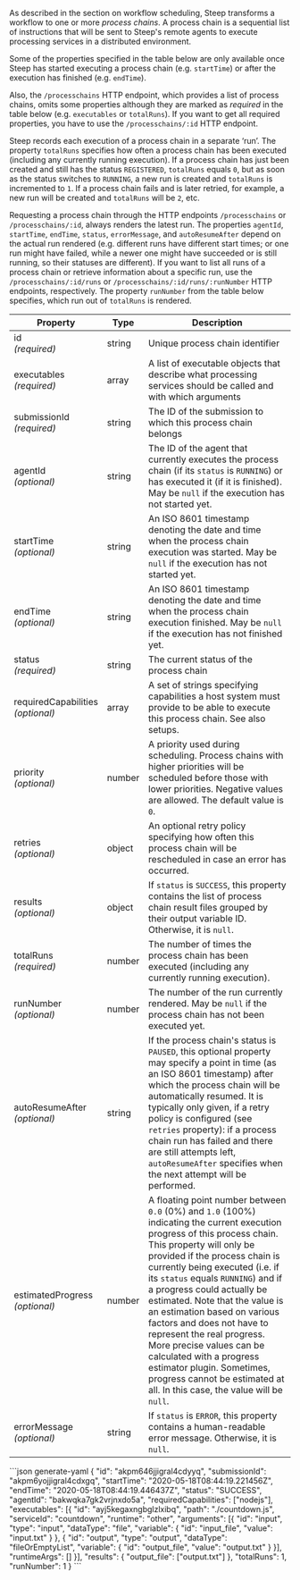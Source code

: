 As described in the section on <DocsLink href="#workflow-scheduling">workflow scheduling</DocsLink>, Steep
transforms a workflow to one or more *process chains*. A process chain is a
sequential list of instructions that will be sent to Steep's remote agents to
execute processing services in a distributed environment.

Some of the properties specified in the table below are only available once Steep has
started executing a process chain (e.g. `startTime`) or after the execution has
finished (e.g. `endTime`).

Also, the <DocsLink href="#get-process-chains">`/processchains` HTTP endpoint</DocsLink>, which provides a list of process chains, omits some properties although they
are marked as *required* in the table below (e.g. `executables` or `totalRuns`).
If you want to get all required properties, you have to use the <DocsLink href="#get-process-chain-by-id">`/processchains/:id` HTTP endpoint</DocsLink>.

Steep records each execution of a process chain in a separate &lsquo;run&rsquo;.
The property `totalRuns` specifies how often a process chain has been executed
(including any currently running execution). If a process chain has just been
created and still has the status `REGISTERED`, `totalRuns` equals `0`, but as
soon as the status switches to `RUNNING`, a new run is created and `totalRuns`
is incremented to `1`. If a process chain fails and is later retried, for
example, a new run will be created and `totalRuns` will be `2`, etc.

Requesting a process chain through the HTTP endpoints <DocsLink href="#get-process-chains">`/processchains`</DocsLink> or
<DocsLink href="#get-process-chain-by-id">`/processchains/:id`</DocsLink>,
always renders the latest run. The properties `agentId`, `startTime`, `endTime`, `status`,
`errorMessage`, and `autoResumeAfter` depend on the actual run rendered (e.g.
different runs have different start times; or one run might have failed, while a
newer one might have succeeded or is still running, so their statuses are
different). If you want to list all runs of a process chain or retrieve
information about a specific run, use the <DocsLink href="#get-process-chain-runs">`/processchains/:id/runs`</DocsLink> or <DocsLink href="#get-process-chain-run-by-run-number">`/processchains/:id/runs/:runNumber`</DocsLink>
HTTP endpoints, respectively. The property `runNumber` from the table below
specifies, which run out of `totalRuns` is rendered.

| Property                              | Type   | Description
| ------------------------------------- | ------ | -----------
| id<br/>*(required)*                   | string | Unique process chain identifier
| executables<br/>*(required)*          | array  | A list of <DocsLink href="#executables">executable objects</DocsLink> that describe what processing services should be called and with which arguments
| submissionId<br/>*(required)*         | string | The ID of the <DocsLink href="#submissions">submission</DocsLink> to which this process chain belongs
| agentId<br/>*(optional)*              | string | The ID of the <DocsLink href="#agents">agent</DocsLink> that currently executes the process chain (if its `status` is `RUNNING`) or has executed it (if it is finished). May be `null` if the execution has not started yet.
| startTime<br/>*(optional)*            | string | An ISO 8601 timestamp denoting the date and time when the process chain execution was started. May be `null` if the execution has not started yet.
| endTime<br/>*(optional)*              | string | An ISO 8601 timestamp denoting the date and time when the process chain execution finished. May be `null` if the execution has not finished yet.
| status<br/>*(required)*               | string | The current <DocsLink href="#process-chain-status">status</DocsLink> of the process chain
| requiredCapabilities<br/>*(optional)* | array  | A set of strings specifying capabilities a host system must provide to be able to execute this process chain. See also <DocsLink href="#setups">setups</DocsLink>.
| priority<br />*(optional)*            | number | A priority used during scheduling. Process chains with higher priorities will be scheduled before those with lower priorities. Negative values are allowed. The default value is `0`.
| retries<br />*(optional)*             | object | An optional <DocsLink href="#retry-policies">retry policy</DocsLink> specifying how often this process chain will be rescheduled in case an error has occurred.
| results<br/>*(optional)*              | object | If `status` is `SUCCESS`, this property contains the list of process chain result files grouped by their output variable ID. Otherwise, it is `null`.
| totalRuns<br/>*(required)*            | number | The number of times the process chain has been executed (including any currently running execution).
| runNumber<br/>*(optional)*            | number | The number of the run currently rendered. May be `null` if the process chain has not been executed yet.
| autoResumeAfter<br/>*(optional)*      | string | If the process chain's status is `PAUSED`, this optional property may specify a point in time (as an ISO 8601 timestamp) after which the process chain will be automatically resumed. It is typically only given, if a <DocsLink href="#retry-policies">retry policy</DocsLink> is configured (see `retries` property): if a process chain run has failed and there are still attempts left, `autoResumeAfter` specifies when the next attempt will be performed.
| estimatedProgress<br />*(optional)*   | number | A floating point number between `0.0` (0%) and `1.0` (100%) indicating the current execution progress of this process chain. This property will only be provided if the process chain is currently being executed (i.e. if its `status` equals `RUNNING`) and if a progress could actually be estimated. Note that the value is an estimation based on various factors and does not have to represent the real progress. More precise values can be calculated with a <DocsLink href="#progress-estimators">progress estimator plugin</DocsLink>. Sometimes, progress cannot be estimated at all. In this case, the value will be `null`.
| errorMessage<br/>*(optional)*         | string | If `status` is `ERROR`, this property contains a human-readable error message. Otherwise, it is `null`.

<CodeContainer title="Example">
```json generate-yaml
{
  "id": "akpm646jjigral4cdyyq",
  "submissionId": "akpm6yojjigral4cdxgq",
  "startTime": "2020-05-18T08:44:19.221456Z",
  "endTime": "2020-05-18T08:44:19.446437Z",
  "status": "SUCCESS",
  "agentId": "bakwqka7gk2vrjnxdo5a",
  "requiredCapabilities": ["nodejs"],
  "executables": [{
    "id": "ayj5kegaxngbglzlxibq",
    "path": "./countdown.js",
    "serviceId": "countdown",
    "runtime": "other",
    "arguments": [{
      "id": "input",
      "type": "input",
      "dataType": "file",
      "variable": {
        "id": "input_file",
        "value": "input.txt"
      }
    }, {
      "id": "output",
      "type": "output",
      "dataType": "fileOrEmptyList",
      "variable": {
        "id": "output_file",
        "value": "output.txt"
      }
    }],
    "runtimeArgs": []
  }],
  "results": {
    "output_file": ["output.txt"]
  },
  "totalRuns": 1,
  "runNumber": 1
}
```
</CodeContainer>
